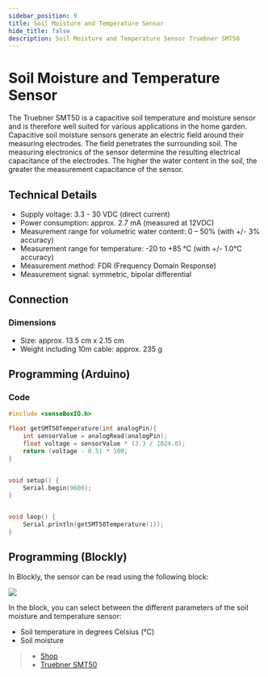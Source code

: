 ```yaml
---
sidebar_position: 9
title: Soil Moisture and Temperature Sensor
hide_title: false
description: Soil Moisture and Temperature Sensor Truebner SMT50
---
```



# Soil Moisture and Temperature Sensor
The Truebner SMT50 is a capacitive soil temperature and moisture sensor and is therefore well suited for various applications in the home garden.
Capacitive soil moisture sensors generate an electric field around their measuring electrodes. The field penetrates the surrounding soil. The measuring electronics of the sensor determine the resulting electrical capacitance of the electrodes.
The higher the water content in the soil, the greater the measurement capacitance of the sensor.

<ImageWithText src={truebnerSensor} title="SMT50 Bodenfeuchtesensor" />

## Technical Details

- Supply voltage: 3.3 - 30 VDC (direct current)  
- Power consumption: approx. 2.7 mA (measured at 12VDC)  
- Measurement range for volumetric water content: 0 – 50% (with +/- 3% accuracy)  
- Measurement range for temperature: -20 to +85 °C (with +/- 1.0°C accuracy)  
- Measurement method: FDR (Frequency Domain Response)  
- Measurement signal: symmetric, bipolar differential 

## Connection

<TutorialPorts port="io" />

### Dimensions

- Size: approx. 13.5 cm x 2.15 cm  
- Weight including 10m cable: approx. 235 g 

## Programming (Arduino)

### Code

```cpp
#include <senseBoxIO.h>

float getSMT50Temperature(int analogPin){
    int sensorValue = analogRead(analogPin);
    float voltage = sensorValue * (3.3 / 1024.0);
    return (voltage - 0.5) * 100;
}


void setup() {
    Serial.begin(9600);
}


void loop() {
    Serial.println(getSMT50Temperature(1));
}
```

## Programming (Blockly)
In Blockly, the sensor can be read using the following block:

![](/img/hardware-bilder/bodenfeuchte-temperatursensor/block_bodenfeuchte_temperatur.svg)

In the block, you can select between the different parameters of the soil moisture and temperature sensor:
- Soil temperature in degrees Celsius (°C)
- Soil moisture

> - [Shop](https://sensebox.kaufen/product/bodenfeuchte-temperatursensor-smt50)
> - [Truebner SMT50](https://www.truebner.de/assets/download/SMT50_Flyer_DE.pdf)
